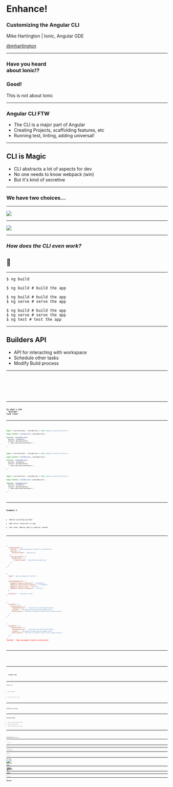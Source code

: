 

<div>
  <h1 style={{fontFamily: "Impact", fontSize: '200px'}}>Enhance!</h1>

### Customizing the Angular CLI

Mike Hartington | Ionic, Angular GDE

[@mhartington](https://twitter.com/mhartington)


<Fullscreen />

</div>

---


<IonicLayout>

### Have you heard <br/> about Ionic!?

<Appear>

  ### Good!
  This is not about Ionic

</Appear>

</IonicLayout>

---

<Angular>

<div>
  <h3 style={{fontFamily: "Impact", fontSize: '3em'}}>Angular CLI FTW</h3>

- The CLI is a major part of Angular
- Creating Projects, scaffolding features, etc
- Running test, linting, adding universal!

</div>

</Angular>

---

## CLI is Magic

- CLI abstracts a lot of aspects for dev
- No one needs to know webpack (win)
- But it's kind of secretive

---

### We have two choices...

---

<Dark>
  <Image
    src="https://pbs.twimg.com/media/DqZGX38WwAA4EwM?format=jpg&name=medium"
    size="contain"
  />
</Dark>

---

<Dark>
  <Image
    src="https://i.giphy.com/media/3ohc14lCEdXHSpnnSU/giphy.gif"
    size="contain"
  />
</Dark>

---

### _How does the CLI even work?_

## 🤔

---

<CodeSurferLayout>

```shell
$ ng build
```

```shell
$ ng build # build the app
```

```shell
$ ng build # build the app
$ ng serve # serve the app
```

```shell
$ ng build # build the app
$ ng serve # serve the app
$ ng test # test the app
```

</CodeSurferLayout>

---

## Builders API

- API for interacting with workspace
- Schedule other tasks
- Modify Build process

---

<CodeSurferLayout>
  <Code lang="json" code={require('!!raw-loader!./code-samples/sample-angular.js').default} />
  <Code focus="5:11" lang="json" code={require('!!raw-loader!./code-samples/sample-angular.js').default} />
  <Code focus="5" title="Our CLI command (ng run app:build)" lang="json" code={require('!!raw-loader!./code-samples/sample-angular.js').default} />
  <Code focus="6" title="The builder command we want to run" lang="json" code={require('!!raw-loader!./code-samples/sample-angular.js').default} />
  <Code focus="7" title="Options to pass to builder" lang="json" code={require('!!raw-loader!./code-samples/sample-angular.js').default} />
  <Code focus="8:10" title="Configuration overrides" lang="json" code={require('!!raw-loader!./code-samples/sample-angular.js').default} />
</CodeSurferLayout>

---

### So what's the <br/> "builder" look like?

---

<CodeSurferLayout>

```typescript
import { BuilderOutput, createBuilder } from '@angular-devkit/architect';

export default createBuilder(_commandBuilder);

function _commandBuilder(
  options: JsonObject,
  context: BuilderContext,
  ): Observable<BuilderOutput> {
  ...
}
```

```typescript 6 title="Passes options from Workspace"
import { BuilderOutput, createBuilder } from '@angular-devkit/architect';

export default createBuilder(_commandBuilder);

function _commandBuilder(
  options: JsonObject,
  context: BuilderContext,
  ): Observable<BuilderOutput> {
  ...
}
```

```typescript 7 title="The running context from the CLI"
import { BuilderOutput, createBuilder } from '@angular-devkit/architect';

export default createBuilder(_commandBuilder);

function _commandBuilder(
  options: JsonObject,
  context: BuilderContext,
  ): Observable<BuilderOutput> {
  ...
}
```

</CodeSurferLayout>

---

### Example 1

- Modify existing builder
- Add extra resources to app
- Use case: Deploy app to special target

---

<CodeSurferLayout>

```json title="Sample angular.json"
{
  "custom-build": {
    "builder": "@my-org/angular-toolkit:custom-build",
    "options": {
      "browserTarget": "app:build"
    },
    "configurations": {
      "production": {
        "browserTarget": "app:build:production"
      }
    }
  }
}
```

```json title="@my-org/angular-toolkit/package.json"
{
  "name": "@my-org/angular-toolkit",
  ...

  "peerDependencies": {
    "@angular-devkit/architect": ">=0.800.0",
    "@angular-devkit/build-angular": ">=0.800.0",
    "@angular-devkit/core": ">=8.0.0",
    "@angular-devkit/schematics": ">=8.0.0"
  },

  "builders": "./builders.json",
}

```

```json title="@my-org/angular-toolkit/builders.json"
{
  "builders": {
    "custom-build": {
      "implementation": "./builders/custom-build/index",
      "schema": "./builders/custom-build/schema.json",
      "description": "Perform a browser build with custom assets."
    }
  }
}
```

```json 3,10  title="@my-org/angular-toolkit/builders.json"
{
  "builders": {
    "custom-build": {
      "implementation": "./builders/custom-build/index",
      "schema": "./builders/custom-build/schema.json",
      "description": "Perform a browser build with custom assets."
    }
  }
}
"builder": "@my-org/angular-toolkit:custom-build",

```

</CodeSurferLayout>

---

<CodeSurferLayout>
  <Code lang="typescript" code={ require('!!raw-loader!../custom-builder/builders/custom-build/index.ts') .default } />
  <Code lang="typescript" focus="1:13" code={ require('!!raw-loader!../custom-builder/builders/custom-build/index.ts') .default } />
  <Code lang="typescript" focus="15:18" code={ require('!!raw-loader!../custom-builder/builders/custom-build/index.ts') .default } />
  <Code lang="typescript" focus="19:26" code={ require('!!raw-loader!../custom-builder/builders/custom-build/index.ts') .default } />
  <Code lang="typescript" focus="28:33" code={ require('!!raw-loader!../custom-builder/builders/custom-build/index.ts') .default } />
</CodeSurferLayout>

---

<Dark bgColor="#011627">

<h1>
  <code style={{ color: 'white' }}>$ Demo Time</code>
</h1>

</Dark>

---

### Pretty cool?

<Appear>

- Contrived? Maybe

* But actually used in Ionic!

</Appear>

---

<Dark bgColor="#c23237">

### Something more complex

</Dark>

---

### Extending Webpack

- Take a third-party webpack plugin
- Reuse existing builders
- Use case: Non-destructive builder

---

<CodeSurferLayout>
  <Code lang="typescript" code={ require('!!raw-loader!../custom-builder/builders/custom-guess-build/index.ts').default}/>
  <Code focus="14:18" title="Get the browser build spec" lang="typescript" code={ require('!!raw-loader!../custom-builder/builders/custom-guess-build/index.ts').default}/>
  <Code focus="19" title="UltIM4t3 h4x0r: change the builder name 🙃" lang="typescript" code={ require('!!raw-loader!../custom-builder/builders/custom-guess-build/index.ts').default}/>
  <Code focus="20:22" title="Get the initial options raw builder"  lang="typescript" code={ require('!!raw-loader!../custom-builder/builders/custom-guess-build/index.ts').default}/>
  <Code focus="24:26" title="Validate initial options against builder" lang="typescript" code={ require('!!raw-loader!../custom-builder/builders/custom-guess-build/index.ts').default}/>
  <Code focus="27" title="Pass those options and context to wrapper function" lang="typescript" code={ require('!!raw-loader!../custom-builder/builders/custom-guess-build/index.ts').default}/>

  <Code lang="typescript" code={ require('!!raw-loader!../custom-builder/builders/utils/guess.ts').default}/>
  <Code focus="19:46" lang="typescript" code={ require('!!raw-loader!../custom-builder/builders/utils/guess.ts').default}/>
</CodeSurferLayout>

---

<Dark bgColor="#011627">

<h1>
  <code style={{ color: 'white' }}>$ Demo Time</code>
</h1>

</Dark>

---

### Ok, now what?

---

- Builders are still new-ish
- Guide on Angular.io is published
- _But_ devkit is not really documented

---

### Copy and Paste from <br/> the Internet

<Appear>

_As long as there are types_

</Appear>

---

![](https://raw.githubusercontent.com/Tibing/nyan-builder/master/nyan-demo.gif)

[Tibing/nyan-builder](https://github.com/tibing/nyan-builder)

---

- [@angular-builders/jest](https://www.npmjs.com/package/@angular-builders/jest)
- [@angular-builders/timestamp](https://www.npmjs.com/package/@angular-builders/timestamp)
- [@angular-builders/custom-webpack](https://www.npmjs.com/package/@angular-builders/custom-webpack)
- [Minko Sample repo](https://github.com/mgechev/cli-builders-demo)

---

[@ionic/angular-toolkit](https://github.com/ionic-team/angular-toolkit)

---

### Get stuck?

#### Dive in and ask questions

---

### Thank you

[mhartington.io/angular-builders](https://mhartington.io/angular-builders/)

#### &lt;/html&gt;
